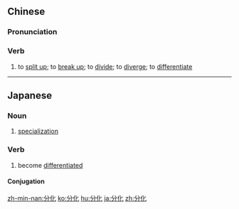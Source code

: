 ==Chinese==
{{zh-forms}}

===Pronunciation===
{{zh-pron
|m=fēnhuà
|c=fan1 faa3
|mn=hun-hòa
|cat=v
}}

===Verb===
{{zh-verb}}

# {{label|zh|transitive|intransitive}} to [[split up]]; to [[break up]]; to [[divide]]; to [[diverge]]; to [[differentiate]]

{{zh-cat|Advanced}}

----

==Japanese==
{{ja-kanjitab|ぶん|か|yomi=on}}

===Noun===
{{ja-noun|ぶんか}}

# [[specialization]]

===Verb===
{{ja-verb-suru|ぶんか}}

# become [[differentiated]]

====Conjugation====
{{ja-suru|ぶんか}}

[[zh-min-nan:分化]]
[[ko:分化]]
[[hu:分化]]
[[ja:分化]]
[[zh:分化]]